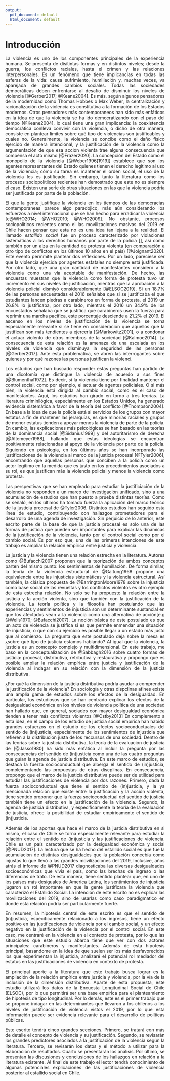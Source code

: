 ---
output:
  pdf_document: default
  html_document: default
---
# Introducción

<div style="text-align: justify">

La violencia es uno de los componentes principales de la experiencia humana. Se presenta de disitintas formas y en distintos niveles; desde la guerra, los conflictos raciales, hasta el crimen y las relaciones interpersonales. Es un fenómeno que tiene implicancias en todas las esferas de la vida: causa sufrimiento, humillación y, muchas veces, va aparejada de grandes cambios sociales. Todas las sociedades democráticas deben enfrentarse al desafío de disminuir los niveles de violencia [@Gerber2017; @Keane2004]. Es más, según algunos pensadores de la modernidad como Thomas Hobbes o Max Weber, la centralización y racionalización de la violencia es constitutiva a la formación de los Estados modernos. Otros pensadores más contemporaneos han sido más enfáticos en la idea de que la violencia se ha ido democratizando con el paso del tiempo [@Keane2004], lo cual tiene una gran implicancia: la coexistencia democrática conlleva convivir con la violencia, o dicho de otra manera, consiste en plantear limites sobre qué tipo de violencias son justificables y cuales no. Generalmente, la violencia se concibe como el daño físico ejercido de manera intencional, y la justificación de la violencia como la argumentación de que esa acción violenta trae alguna consecuencia que compensa el acto mismo [@Frazer2020]. La concepción del Estado como el monopolio de la violencia [@Weber1996[1919]] establece que son los agentes representantes del Estado quienes tienen el derecho legitimo al uso de la violencia; cómo su tarea es mantener el orden social, el uso de la violencia les es justificado. Sin embargo, tanto la literatura como los procesos sociopolítiicos recientes han demostrado que este no es siempre el caso. Existen una serie de otras situaciones en las que la violencia podría ser justificada por parte de la población.

El que la gente justifique la violencia en los tiempos de las democracias contemporaneas parece algo paradojico, más aún considerando los esfuerzos a nivel internacional que se han hecho para erradicar la violencia [e@WHO2014; @WHO2010; @WHO2009]. No obstante, procesos sociopolíticos recientes como el las movilizaciones masivas del 2019 en Chile hacen pensar que esta no es una idea tan lejana a la realidad. El llamado _estallido social_ fue un proceso caracterizado por violaciones sistemáticas a los derechos humanos por parte de la policía [], asi como también por un alza en la cantidad de protesta violenta (en comparación a otro tipo de conflictos en los últimos 10 años en el país) [@Joignant2020]. Este evento permmite plantear dos reflexiones. Por un lado, pareciese ser que la violencia ejercida por agentes estatales no siempre está justificada. Por otro lado, que una gran cantidad de manifestantes consideró a la violencia como una vía aceptable de manifestación. De hecho, las encuestas muestran que la violencia como forma de protesta tuvo un incremento en sus niveles de justificación, mientras que la aprobación a la violencia policial dismiyó considerablemente [@ELSOC2019]. Si un 18.7% de las personas encuestadas el 2016 señalaba que si se justificaba el que estudiantes lancen piedras a carabineros en forma de protesta, el 2019 un 26.8% lo justificaba, por otro lado, mientras el 2016 un 34.9% de los encuestados señalaba que se justifica que carabineros usen la fuerza para reprimir una marcha pacifica, este porcentaje desciende a 21.2% el 2019. El ascenso en los niveles de justificación de la violencia se torna especialmente relevante si se tiene en consideración que aquellos que la justifican son más tendientes a ejercerla [@Markowitz2001], o a condonar el actuar violento de otros miembros de la sociedad [@Kalmoe2014]. La consecuencia de esta relación es la amenaza de una escalada en los niveles de violencia que disminuya la seguridad de las personas [@Gerber2017]. Ante esta problematica, se abren las interrogantes sobre quienes y por qué razones las personas justifican la violenci.

Los estudios que han buscado responder estas preguntas han partido de una dicotomía que distingue la violencia de acuerdo a sus fines [@Blumenthal1972]. Es decir, si la violencia tiene por finalidad mantener el control social, como por ejemplo, el actuar de agentes policiales. O si más bien, la violencia está dirigida al cambio social, como es el caso de manifestantes. Aquí, los estudios han girado en torno a tres teorías. La literatura criminilógica, especialmente en los Estados Unidos, ha generado evidencia sistemática a favor de la teoría del conflicto [@Thompson2004]. En base a la idea de que la policía está al servicios de los grupos con mayor estatus a fin de mantener las jerarquías, es que minorías raciales y grupos de menor estatus tienden a apoyar menos la violencia de parte de la policía. En cambio, las explicaciones más psicológicas se han basado en las teorías de la dominancia social [@Sidanius1999] y del autoritarismo de derecha [@Altemeyer1988], hallando que estas ideologías se encuentran positivamente relacionadas al apoyo de la violencia por parte de la policía. Siguiendo en psicología, en los últimos años se han incorporado las justificaciones de la violencia al marco de la justicia procesal [@Tyler2006], encontrando que aquellas personas que conciben a la policía como un actor legitimo en la medida que es justo en los procedimientos asociados a su rol, es que justifican más la violencia policial y menos la violencia como protesta.

Las perspectivas que se han empleado para estudiar la justificiación de la violencia no responden a un marco de investigación unificado, sino a una acumulación de estudios que han puesto a prueba distintas teorías. Como se señaló, en los últimos ha tomado fuerza la aplicación del marco teórico de la justicia procesal de @Tyler2006. Distintos estudios han seguido esta línea de estudio, contribuyendo con hallazgos prometedores para el desarrollo de una agenda de investigación. Sin perjuicio de lo anterior, este escrito parte de la base de que la justicia procesal es solo una de las formas de justicia que pueden ser importantes para explicar las dinámicas de la justificación de la violencia, tanto por el control social como por el cambio social. Es por eso que, una de las primeras intenciones de este trabajo es ampliar la relación empírica entre justicia y violencia.

La justicia y la violencia tienen una relación estrecha en la literatura. Autores como @Bufacchi2007 proponen que la teorización de ambos conceptos parten del mismo punto: los sentimientos de humillación. De forma similar, la teoría de la violencia estructural de @Galtung1968 propone una equivalencia entre las injusticias sistemáticas y la violencia estructural. Así también, la clásica propuesta de @BarringtonMoore1978 sobre la injusticia como base social de las revueltas y los conflictos violentos es otro ejemplo de esta estrecha relación. No solo se ha propuesto la relación entre la justicia y la acción violenta, sino que también con la justificación de la violencia. La teoría política y la filosofía han postulando que las experiencias y sentimientos de injusticia son un determinante sustancial en que los afectados vean a la violencia como una alternativa de acción[e.g @Wells1970; @Bufacchi2007]. La noción básica de este postulado es que un acto de violencia se justifica si es que permite enmendar una situación de injusticia, o que con su ejercicio es posible llegar a un estado más justo que al comienzo. La pregunta que este postulado deja sobre la mesa es ¿sobre qué tipo de justicia estamos hablando? Al igual que la violencia, la justicia es un comcepto complejo y multidimensional. En este trabajo, me baso en la conceptualización de @Sabbagh2016 sobre cuatro formas de justicia: procesal, distributiva, retributiva y restaurativa y propongo que es posible ampliar la relación empírica entre justicia y justificación de la violencia al indagar en su relación con la dimensión de la justicia distributiva.

¿Por qué la dimensión de la justicia distributiva podría ayudar a comprender la justificación de la violencia? En sociología y otras dispclinas afines existe una amplia gama de estudios sobre los efectos de la desigualdad. En particular, los estudiosos que se han centrado explicar los efectos de la desigualdad económica en los niveles de violencia política de una sociedad han hallado que, en general, sociades con mayor desigualdad económica tienden a tener más conflictos violentos [@Ostby2013] En complemento a esta idea, en el campo de los estudio de justicia social empírica han habido grandes esfuerzos en el estudio de los efectos socioconductuales del sentido de (in)justicia, especialmente de los sentimientos de injusticia que refieren a la distribución justa de los reccursos de una sociedad. Dentro de las teorías sobre la justicia distributiva, la teoría de la evaluación de justicia de [@Jasso1980] ha sido más enfática al incluir la pregunta por las consecuencias del sentido de (in)justicia como una de las cuatro preguntas que guían la agenda de justicia distributiva. En este marco de estudios, se destaca la fuerza socioconductual que alberga el sentido de (in)justicia, complementando las propuestas de otras discplinas. En consecuencia, propongo que el marco de la justicia distributiva puede ser de utilidad para estudiar las justificaciones de violencia por dos razones. Primero, dada la fuerza socioconductual que tiene el sentido de (in)justicia, y la ya mencionada relación que existe entre la justificación y la acción violenta, tiene sentido proponer que la fuerza socioconductual del sentido de justicia también tiene un efecto en la justificación de la violencia. Segundo, la agenda de justicia distributiva, y especificamente la teoría de la evaluación de justicia, ofrece la posibilidad de estudiar empíricamente el sentido de (in)justicia.

Además de los aportes que hace el marco de la justicia distributiva en si mismo, el caso de Chile se torna especialmente relevante para estudiar la relación entre el sentido de (in)justicia y las justificaciones de violencia. Chile es un país caracterizado por la desigualdad económica y social [@PNUD2017]. La lectura que se ha hecho del estallido social es que fue la acumulación de distintas desigualdades que la población concebía como injustas lo que llevó a las grandes movilizaciones del 2019, Inclusive, años atrás el informe de @PNUD2017 diagnosticaba las diversas desigualdades socioeconómicas que vivia el país, como las brechas de ingreso o las diferencias de trato. De esta manera, tiene sentido plantear que, en uno de los países más desiguales de America Latina, los sentimientos de injusticia jugaron un rol importante en que la gente justificara la violencia que caracterizó el Estallido Social. La intención de este escrito no es explicar las movilizaciones del 2019, sino de usarlas como caso paradigmatico en donde esta relación podría ser particularmente fuerte.

En resumen, la hipotesis central de este escrito es que el sentido de (in)justicia, especificamente relacionado a los ingresos, tiene un efecto positivo en las justificaciones de violencia por el cambio social, y un efecto negativo en la justificación de la violencia por el control social. En este caso, me centraré en la violencia en el contexto de protesta, por lo que las situaciones que este estudio abarca tiene que ver con dos actores principales: carabineros y manifestantes. Además de esta hipotesis principal, basandome en la idea de que suelen ser los más desfavorecidos los que experimentan la injusticia, analizaré el potencial rol mediador del estatus en las justificaciones de violencia en contexto de protesta.

El principal aporte a la literatura que este trabajo busca lograr es la ampliación de la relación empírica entre  justicia y violencia, por la vía de la inclusión de la dimensión distributiva. Aparte de esta propuesta, este estudio utilizará los datos de la Encuesta Longitudinal Social de Chile (ELSOC), por lo que permitirá ser una base empírica para el planteamiento de hipotesis de tipo longitudinal. Por lo demás, este es el primer trabajo que se propone indagar en las determinantes que llevaron a los chilenos a los niveles de justificación de violencia vistos el 2019, por lo que esta información puede ser evidencia relevante para el desarrollo de políticas públicas.

Este escrito tendrá cinco grandes secciones. Primero, se tratará con más de detalle el concepto de violencia y su justificación. Segundo, se revisarán los grandes predictores asociados a la justificación de la violencia según la literatura. Tercero, se revisarán los datos y el método a utilizar para la elaboración de resultados. Cuarto se presentarán los análisis. Por último, se presentan las discusiones y conclusiones de los hallazgos en relación a la literatura existente. Al final de este trabajo el lector tendrá conocimiento de algunas potenciales explicaciones de las justificaciones de violencia posterior al estallido social en Chile.
